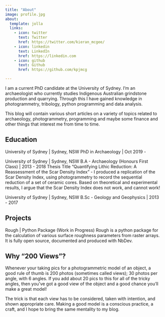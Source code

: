 ```yaml
---
title: "About"
image: profile.jpg
about:
  template: jolla
  links:
    - icon: twitter
      text: Twitter
      href: https://twitter.com/kieran_mcgee/
    - icon: linkedin
      text: LinkedIn
      href: https://linkedin.com
    - icon: github
      text: Github
      href: https://github.com/kpjmcg

---
```


I am a current PhD candidate at the University of Sydney. I'm an archaeologist who currently studies Indigenous Australian grindstone production and quarrying. Through this I have gained knowledge in photogrammetry, tribology, python programming and data analysis. 

This blog will contain various short articles on a variety of topics related to archaeology, photogrammetry, programming and maybe some finance and other things that interest me from time to time. 

## Education

University of Sydney | Sydney, NSW
PhD in Archaeology | Oct 2019 - 

University of Sydney | Sydney, NSW
B.A - Archaeology (Honours First Class) | 2013 - 2018
Thesis Title "Quantifying Lithic Reduction: A Reassessment
of the Scar Density Index"
  - I produced a replication of the Scar Density Index, using photogrammetry to record the sequential reduction of a set of
  ceramic cores. Based on theoretical and experimental results,
  I argue that the Scar Density Index does not work, and cannot work!

University of Sydney | Sydney, NSW
B.Sc - Geology and Geophysics | 2013 - 2017

## Projects

Rough | Python Package (Work in Progress)
Rough is a python package for the calculation of various surface roughness parameters from raster arrays. It is fully open source, documented and produced with NbDev. 

## Why "200 Views"?
Whenever your taking pics for a photogrammetric model of an object, a good rule of thumb is 200 photos (sometimes called views); 30 photos per angle, with 6 angles. If you add about 20 pics to this for all of the tricky angles, then you've got a good view of the object and a good chance you'll make a great model!

The trick is that each view has to be considered, taken with intention, and shown appropriate care. Making a good model is a conscious practice, a craft, and I hope to bring the same mentality to my blog. 